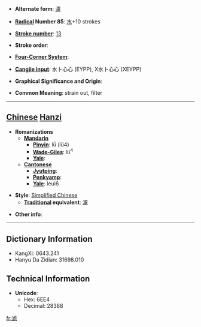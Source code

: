 * '''Alternate form''': [[濾]]

* '''[[Wiktionary:Chinese radical index| Radical]] Number 85''': [[Wiktionary:Chinese radical index 水|水]]+10 strokes

* '''[[Wiktionary:Chinese total strokes index|Stroke number]]''': [[Wiktionary:Chinese total strokes index 13|13]]

* '''Stroke order''': 

* '''[[Wiktionary:Chinese four corner index|Four-Corner System]]''': 

* '''[[Wiktionary:Chinese Cangjie index|Cangjie input]]''': 水卜心心 (EYPP), X水卜心心 (XEYPP)

* '''Graphical Significance and Origin''': 

* '''Common Meaning''': strain out, filter

----

== [[Chinese]] [[Hanzi]] ==

* '''Romanizations'''
** '''[[Mandarin]]'''
*** '''[[Pinyin]]''': lǜ (lü4)
*** '''[[Wade-Giles]]''': lü<sup>4</sup>
*** '''[[Yale]]''': 
** '''[[Cantonese]]'''
*** '''[[Jyutping]]''':
*** '''[[Penkyamp]]''': 
*** '''[[Yale]]''': leui6

* '''Style''': [[Simplified Chinese]] 
** '''[[Traditional Chinese|Traditional]] equivalent''': [[濾]]

* '''Other info''': 

----

== Dictionary Information ==

* KangXi: 0643.241
* Hanyu Da Zidian: 31698.010

== Technical Information ==

* '''Unicode''':
** Hex: 6EE4
** Decimal: 28388

[[fr:滤]]